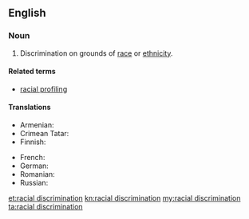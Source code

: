 ==English==

===Noun===
{{en-noun|head=[[racial]] [[discrimination]]|-}}

# Discrimination on grounds of [[race]] or [[ethnicity]].

====Related terms====
* [[racial profiling]]

====Translations====
{{trans-top|type of discrimination}}
* Armenian: {{t|hy|ռասայական խտրականություն|sc=Armn}}
* Crimean Tatar: {{t|crh|ırq ayırımı}}
* Finnish: {{t|fi|rotusyrjintä}}
{{trans-mid}}
* French: {{t|fr|discrimination raciale|f}}
* German: {{t|de|Rassendiskriminierung|f}}
* Romanian: {{t+|ro|discriminare rasială|f}}
* Russian: {{t|ru|расовая дискримина́ция}}
{{trans-bottom}}

[[et:racial discrimination]]
[[kn:racial discrimination]]
[[my:racial discrimination]]
[[ta:racial discrimination]]